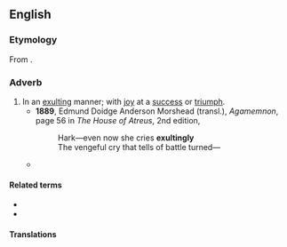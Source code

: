 ==English==

===Etymology===
From {{suffix|en|exulting|ly}}.

===Adverb===
{{en-adv}}

# In an [[exulting]] manner; with [[joy]] at a [[success]] or [[triumph]].
#* '''1889''', Edmund Doidge Anderson Morshead (transl.), ''Agamemnon'', page 56 in ''The House of Atreus'', 2nd edition,
#*: Hark—even now she cries '''exultingly'''<br />The vengeful cry that tells of battle turned—
#* {{quote-book|1=en|year=1907|year_published=1980|author=Barbara Baynton|authorlink=Barbara Baynton|title=Human Toll|series=Portable Australian Authors: Barbara Baynton|editors=Sally Krimmer; Alan Lawson|publisher=University of Queensland Press|location=St Lucia|page=163|passage=She laughed '''exultingly''', and the boy felt cold and strangely troubled.}}

====Related terms====
* {{l|en|exult}}
* {{l|en|exultation}}

====Translations====
{{trans-top|in an exulting manner; with joy at a success or triumph}}
{{trans-mid}}
{{trans-bottom}}